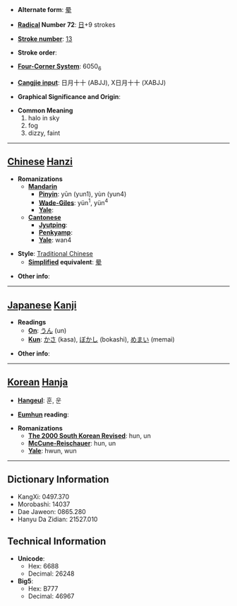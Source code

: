 * '''Alternate form''': [[晕]]

* '''[[Wiktionary:Chinese radical index| Radical]] Number 72''': [[Wiktionary:Chinese radical index 日|日]]+9 strokes

* '''[[Wiktionary:Chinese total strokes index|Stroke number]]''': [[Wiktionary:Chinese total strokes index 13|13]]

* '''Stroke order''': 

* '''[[Wiktionary:Chinese four corner index|Four-Corner System]]''': 6050<sub>6</sub>

* '''[[Wiktionary:Chinese Cangjie index|Cangjie input]]''': 日月十十 (ABJJ), X日月十十 (XABJJ)

* '''Graphical Significance and Origin''': 

* '''Common Meaning'''
*#halo in sky
*# fog
*# dizzy, faint


----

== [[Chinese]] [[Hanzi]] ==

* '''Romanizations'''
** '''[[Mandarin]]'''
*** '''[[Pinyin]]''': yūn (yun1), yùn (yun4)
*** '''[[Wade-Giles]]''': yün<sup>1</sup>, yün<sup>4</sup>
*** '''[[Yale]]''': 
** '''[[Cantonese]]'''
*** '''[[Jyutping]]''':
*** '''[[Penkyamp]]''': 
*** '''[[Yale]]''': wan4

* '''Style''': [[Traditional Chinese]] 
** '''[[Simplified Chinese|Simplified]] equivalent''': [[晕]]

* '''Other info''': 

----

== [[Japanese]] [[Kanji]] ==

* '''Readings'''
** '''[[On]]''': [[うん]] (un)
** '''[[Kun]]''': [[かさ]] (kasa), [[ぼかし]] (bokashi), [[めまい]] (memai)

* '''Other info''':  

----

== [[Korean]] [[Hanja]] ==

* '''[[Hangeul]]''': 훈, 운

* '''[[Eumhun]] reading''': 

* '''Romanizations'''
** '''[[The 2000 South Korean Revised Romanization|The 2000 South Korean Revised]]''': hun, un
** '''[[McCune-Reischauer]]''': hun, un
** '''[[Yale]]''': hwun, wun

----

== Dictionary Information ==

* KangXi: 0497.370
* Morobashi: 14037
* Dae Jaweon: 0865.280
* Hanyu Da Zidian: 21527.010

== Technical Information ==

* '''Unicode''':
** Hex: 6688
** Decimal: 26248
* '''Big5''':
** Hex: B777
** Decimal: 46967